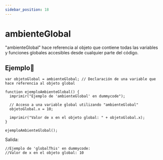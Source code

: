 ```yaml
---
sidebar_position: 18
---
```



# ambienteGlobal
"ambienteGlobal" hace referencia al objeto que contiene todas las variables y funciones globales accesibles desde cualquier parte del código. 

## Ejemplo📝

```dummy
var objetoGlobal = ambienteGlobal; // Declaración de una variable que hace referencia al objeto global

function ejemploAmbienteGlobal() {
  imprimir("Ejemplo de 'ambienteGlobal' en dummycode");

  // Acceso a una variable global utilizando "ambienteGlobal"
  objetoGlobal.x = 10;

  imprimir("Valor de x en el objeto global: " + objetoGlobal.x);
}

ejemploAmbienteGlobal();
```
Salida:

```dummy
//Ejemplo de 'globalThis' en dummycode:
//Valor de x en el objeto global: 10
```